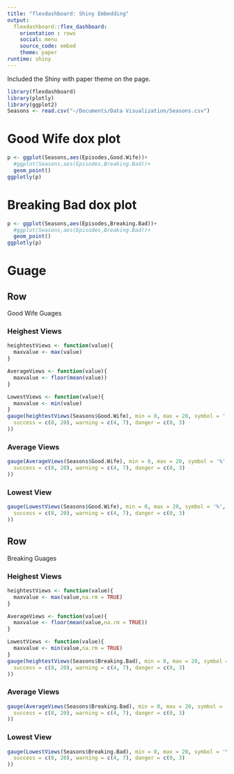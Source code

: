 ```yaml
---
title: "flexdashboard: Shiny Embedding"
output: 
  flexdashboard::flex_dashboard:
    orientation : rows
    social: menu
    source_code: embed
    theme: paper
runtime: shiny
---
```


Included the Shiny with paper theme on the page.

```r
library(flexdashboard)
library(plotly)
library(ggplot2)
Seasons <- read.csv("~/Documents/Data Visualization/Seasons.csv")
```


Good Wife dox plot
====================================================
```r
p <- ggplot(Seasons,aes(Episodes,Good.Wife))+
  #ggplot(Seasons,aes(Episodes,Breaking.Bad))+
  geom_point()
ggplotly(p)
```

Breaking Bad dox plot
====================================================
```r
p <- ggplot(Seasons,aes(Episodes,Breaking.Bad))+
  #ggplot(Seasons,aes(Episodes,Breaking.Bad))+
  geom_point()
ggplotly(p)
```

Guage
=====================================================




Row
-----------------------------------------------------
Good Wife Guages


### Heighest Views

```r

heightestViews <- function(value){
  maxvalue <- max(value)
}

AverageViews <- function(value){
  maxvalue <- floor(mean(value))
}

LowestViews <- function(value){
  maxvalue <- min(value)
}
gauge(heightestViews(Seasons$Good.Wife), min = 0, max = 20, symbol = '', gaugeSectors(
  success = c(8, 20), warning = c(4, 7), danger = c(0, 3)
))
```


### Average Views
```r
gauge(AverageViews(Seasons$Good.Wife), min = 0, max = 20, symbol = '%', gaugeSectors(
  success = c(8, 20), warning = c(4, 7), danger = c(0, 3)
))
```



### Lowest View
```r
gauge(LowestViews(Seasons$Good.Wife), min = 0, max = 20, symbol = '%', gaugeSectors(
  success = c(8, 20), warning = c(4, 7), danger = c(0, 3)
))

```



Row
-----------------------------------------------------
Breaking Guages



### Heighest Views

```r

heightestViews <- function(value){
  maxvalue <- max(value,na.rm = TRUE)
}

AverageViews <- function(value){
  maxvalue <- floor(mean(value,na.rm = TRUE))
}

LowestViews <- function(value){
  maxvalue <- min(value,na.rm = TRUE)
}
gauge(heightestViews(Seasons$Breaking.Bad), min = 0, max = 20, symbol = '', gaugeSectors(
  success = c(8, 20), warning = c(4, 7), danger = c(0, 3)
))
```


### Average Views
```r
gauge(AverageViews(Seasons$Breaking.Bad), min = 0, max = 20, symbol = '%', gaugeSectors(
  success = c(8, 20), warning = c(4, 7), danger = c(0, 3)
))
```



### Lowest View
```r
gauge(LowestViews(Seasons$Breaking.Bad), min = 0, max = 20, symbol = '%', gaugeSectors(
  success = c(8, 20), warning = c(4, 7), danger = c(0, 3)
))

```

